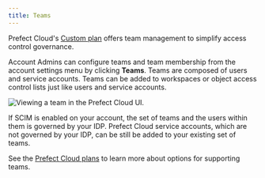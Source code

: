```yaml
---
title: Teams
---
```



Prefect Cloud's [Custom plan](https://www.prefect.io/pricing) offers team management to simplify access control governance.

Account Admins can configure teams and team membership from the account settings menu by clicking **Teams**.
Teams are composed of users and service accounts.
Teams can be added to workspaces or object access control lists just like users and service accounts.

![Viewing a team in the Prefect Cloud UI.](/2.16/img/ui/teams.png)

If SCIM is enabled on your account, the set of teams and the users within them is governed by your IDP.
Prefect Cloud service accounts, which are not governed by your IDP, can be still be added to your existing set of teams.

See the [Prefect Cloud plans](https://www.prefect.io/pricing) to learn more about options for supporting teams.
